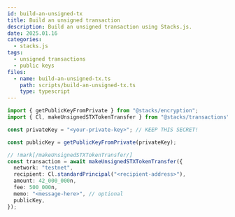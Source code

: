 ```yaml
---
id: build-an-unsigned-tx
title: Build an unsigned transaction
description: Build an unsigned transaction using Stacks.js.
date: 2025.01.16
categories:
  - stacks.js
tags:
  - unsigned transactions
  - public keys
files:
  - name: build-an-unsigned-tx.ts
    path: scripts/build-an-unsigned-tx.ts
    type: typescript
---
```


```typescript
import { getPublicKeyFromPrivate } from "@stacks/encryption";
import { Cl, makeUnsignedSTXTokenTransfer } from "@stacks/transactions";

const privateKey = "<your-private-key>"; // KEEP THIS SECRET!

const publicKey = getPublicKeyFromPrivate(privateKey);

// !mark[/makeUnsignedSTXTokenTransfer/]
const transaction = await makeUnsignedSTXTokenTransfer({
  network: "testnet",
  recipient: Cl.standardPrincipal("<recipient-address>"),
  amount: 42_000_000n,
  fee: 500_000n,
  memo: "<message-here>", // optional
  publicKey,
});
```
